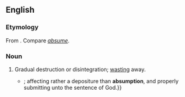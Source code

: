 ==English==

===Etymology===
From {{etyl|la|en}} {{m|la|absumptio|absumptionem}}. Compare ''[[absume]]''.

===Noun===
{{en-noun|-}}

# {{lb|en|obsolete}} Gradual destruction or disintegration; [[wasting]] away.
#* {{quote-book|year=1658|author={{w|Thomas Browne}}|title=Urne-Burial|publisher=Penguin|year_published=2005|page=6|passage=Christians abhorred this way of obsequies {{...}}; affecting rather a depositure than '''absumption''', and properly submitting unto the sentence of God.}}